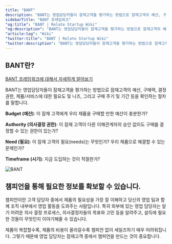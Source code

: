 ```yaml
---
title: "BANT"
description: "BANT는 영업담당자들이 잠재고객을 평가하는 방법으로 잠재고객의 예산, 구매력, 결정 권한, 제품/서비스에 대한 필요도 및 니즈, 그리고 구매 주기 및 기간 등을 확인하는 절차를 말합니다."
sidebarTitle: "BANT 프레임워크"
"og:title": "BANT | Relate Startup Wiki"
"og:description": "BANT는 영업담당자들이 잠재고객을 평가하는 방법으로 잠재고객의 예산, 구매력, 결정 권한, 제품/서비스에 대한 필요도 및 니즈, 그리고 구매 주기 및 기간 등을 확인하는 절차를 말합니다."
"article:tag": "Wiki"
"twitter:title": "BANT | Relate Startup Wiki"
"twitter:description": "BANT는 영업담당자들이 잠재고객을 평가하는 방법으로 잠재고객의 예산, 구매력, 결정 권한, 제품/서비스에 대한 필요도 및 니즈, 그리고 구매 주기 및 기간 등을 확인하는 절차를 말합니다."
---
```


## BANT란?

<Tip>[BANT 프레임워크에 대해서 자세하게 알아보기](https://relate.kr/blog/bant/)</Tip>

BANT는 영업담당자들이 잠재고객을 평가하는 방법으로 잠재고객의 예산, 구매력, 결정 권한, 제품/서비스에 대한 필요도 및 니즈, 그리고 구매 주기 및 기간 등을 확인하는 절차를 말합니다.

**Budget (예산)**: 이 잠재 고객에게 우리 제품을 구매할 만한 예산이 충분한가?

**Authority (의사결정 권한)**: 이 잠재 고객이 다른 이해관계자의 승인 없이도 구매를 결정할 수 있는 권한이 있는가?

**Need (필요)**: 이 잠재 고객의 필요(needs)는 무엇인가? 우리 제품으로 해결할 수 있는 문제인가?

**Timeframe (시기)**: 지금 도입하는 것이 적절한가?

![BANT](/docs/images/wiki/bant.png)

## 챔피언을 통해 필요한 정보를 확보할 수 있습니다.

챔피언이란 고객 담당자 중에서 제품의 필요성을 가장 잘 이해하고 당신의 영업 팀과 함께 조직 내부에서 영업 활동을 도와주는 사람입니다. 특히 외부에 있는 영업 담당자는 알기 어려운 의사 결정 프로세스, 의사결정자들의 목표와 고민 등을 알려주고, 설득에 필요한 것들이 무엇인지 이야기해줄 수 있습니다. 

제품이 복잡할수록, 제품의 비용이 올라갈수록 챔피언 없이 세일즈하기 매우 어려워집니다. 그렇기 때문에 영업 담당자는 잠재고객 중에서 챔피언을 만드는 것이 중요합니다.
